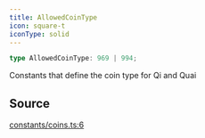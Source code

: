 ```yaml
---
title: AllowedCoinType
icon: square-t
iconType: solid
---
```


```ts
type AllowedCoinType: 969 | 994;
```

Constants that define the coin type for Qi and Quai

## Source

[constants/coins.ts:6](https://github.com/dominant-strategies/quais.js/blob/4cfae12bbb292482a9be973a3dd1d4c83d5ab398/src/constants/coins.ts#L6)

